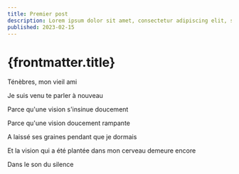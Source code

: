 ```yaml
---
title: Premier post
description: Lorem ipsum dolor sit amet, consectetur adipiscing elit, sed do eiusmod tempor incididunt ut labore et dolore magna aliqua.
published: 2023-02-15
---
```


# {frontmatter.title}

Ténèbres, mon vieil ami

Je suis venu te parler à nouveau

Parce qu'une vision s'insinue doucement

Parce qu'une vision doucement rampante

A laissé ses graines pendant que je dormais

Et la vision qui a été plantée dans mon cerveau demeure encore

Dans le son du silence